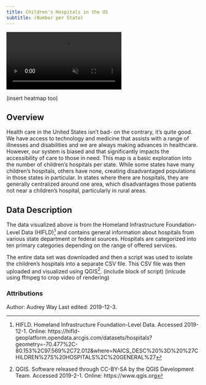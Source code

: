 ```yaml
---
title: Children's Hospitals in the US
subtitle: (Number per State)
---
```


<div class="video-wrapper">
  <video id="rendering" controls preload="true" autoplay loop muted>
    <source src="final_rendering.mp4" type="video/mp4" >
  </video>
</div>

(insert heatmap too)

## Overview
Health care in the United States isn't bad- on the contrary, it's quite good. We have access to technology and medicine that assists with a range of illnesses and disabilities and we are always making advances in healthcare. However, our system is biased and that significantly impacts the  accessibility of care to those in need. This map is a basic exploration into the number of children's hospitals per state. While some states have many children's hospitals, others have none, creating disadvantaged populations in those states in particular. In states where there are hospitals, they are generally centralized around one area, which disadvantages those patients not near a children's hospital, particularly in rural areas.

## Data Description
The data visualized above is from the Homeland Infrastructure Foundation-Level Data (HIFLD)[^hifld] and contains general information about hospitals from various state department or federal sources. Hospitals are categorized into ten primary categories depending on the range of offered services.


The entire data set was downloaded and then a script was used to isolate the children's hospitals into a separate CSV file. This CSV file was then uploaded and visualized using QGIS[^qgis].
(include block of script)
(inlcude using ffmpeg to crop video of rendering)


### Attributions
[^qgis]: QGIS. Software released through CC-BY-SA by the QGIS Development Team. Accessed 2019-2-1. Online: https://www.qgis.org
[^hifld]: HIFLD. Homeland Infrastructure Foundation-Level Data. Accessed 2019-12-1. Online: https://hifld-geoplatform.opendata.arcgis.com/datasets/hospitals?geometry=-70.477%2C-80.153%2C97.569%2C72.012&where=NAICS_DESC%20%3D%20%27CHILDREN%27S%20HOSPITALS%2C%20GENERAL%27

<div class="credit-line">
Author: Audrey Way
Last edited: 2019-12-3.
</div>
